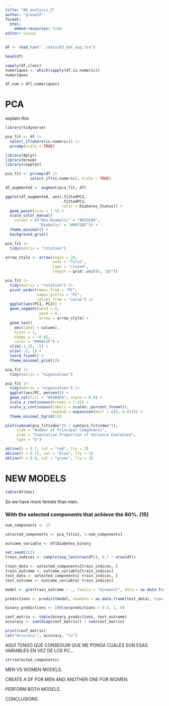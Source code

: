 ```yaml
---
title: "06_analysis_2"
author: "group22"
format:
  html:
    embed-resources: true
editor: visual
---
```


```r
df <- read_tsv("../data/03_dat_aug.tsv")

head(df)
```

```r
sapply(df,class)
numeriques <- which(sapply(df,is.numeric))
numeriques
```

```r
df_num = df[,numeriques]
```

# PCA

explain this

```r
library(tidyverse)

pca_fit <- df |> 
  select_if(where(is.numeric)) |>
  prcomp(scale = TRUE)
```

```r
library(dplyr)
library(broom)
library(cowplot)

pca_fit <- prcomp(df |> 
           select_if(is.numeric), scale = TRUE)

df_augmented <- augment(pca_fit, df)

ggplot(df_augmented, aes(.fittedPC1, 
                         .fittedPC2, 
                         color = Diabetes_Status)) + 
  geom_point(size = 1.5) +
  scale_color_manual(
    values = c("Non-Diabetic" = "#D55E00", 
               "Diabetic" = "#0072B2")) +
  theme_minimal() +
  background_grid()
```

```r
pca_fit |>
  tidy(matrix = "rotation")
```

```r
arrow_style <- arrow(angle = 20, 
                     ends = "first", 
                     type = "closed", 
                     length = grid::unit(8, "pt"))

pca_fit |>
  tidy(matrix = "rotation") |>
  pivot_wider(names_from = "PC", 
              names_prefix = "PC", 
              values_from = "value") |>
  ggplot(aes(PC1, PC2)) +
  geom_segment(xend = 0, 
               yend = 0, 
               arrow = arrow_style) +
  geom_text(
    aes(label = column),
    hjust = 1, 
    nudge_x = -0.02, 
    color = "#904C2F") +
  xlim(-1.25, .5) + 
  ylim(-.5, 1) +
  coord_fixed() +
  theme_minimal_grid(12)
```

```r
pca_fit |>
  tidy(matrix = "eigenvalues")
```

```r
pca_fit |>
  tidy(matrix = "eigenvalues") |>
  ggplot(aes(PC, percent)) +
  geom_col(fill = "#56B4E9", alpha = 0.8) +
  scale_x_continuous(breaks = 1:22) +
  scale_y_continuous(labels = scales::percent_format(),
                     expand = expansion(mult = c(0, 0.01))) +
  theme_minimal_hgrid(12)
```

```r
plot(cumsum(pca_fit$sdev^2) / sum(pca_fit$sdev^2), 
     xlab = "Number of Principal Components",
     ylab = "Cumulative Proportion of Variance Explained",
     type = "b")

abline(h = 0.7, col = "red", lty = 2)
abline(h = 0.75, col = "blue", lty = 2)
abline(h = 0.8, col = "green", lty = 2)
```

# NEW MODELS

```r
table(df$Sex)
```

So we have more female than men.

### With the selected components that achieve the 80%. (15)

```r
num_components <- 15

selected_components <- pca_fit$x[, 1:num_components]

outcome_variable <- df$Diabetes_binary

set.seed(123) 
train_indices <- sample(seq_len(nrow(df)), 0.7 * nrow(df))

train_data <- selected_components[train_indices, ]
train_outcome <- outcome_variable[train_indices]
test_data <- selected_components[-train_indices, ]
test_outcome <- outcome_variable[-train_indices]

model <- glm(train_outcome ~ ., family = "binomial", data = as.data.frame(cbind(train_outcome, train_data)))

predictions <- predict(model, newdata = as.data.frame(test_data), type = "response")

binary_predictions <- ifelse(predictions > 0.5, 1, 0)

conf_matrix <- table(binary_predictions, test_outcome)
accuracy <- sum(diag(conf_matrix)) / sum(conf_matrix)

print(conf_matrix)
cat("Accuracy:", accuracy, "\n")
```

AQUÍ TENGO QUE CONSEGUIR QUE ME PONGA CUALES SON ESAS VARIABLES EN VEZ DE LOS PC...

```r
str(selected_components)
```

MEN VS WOMEN MODELS.

CREATE A DF FOR MEN AND ANOTHER ONE FOR WOMEN.

PERFORM BOTH MODELS.

CONCLUSIONS.
